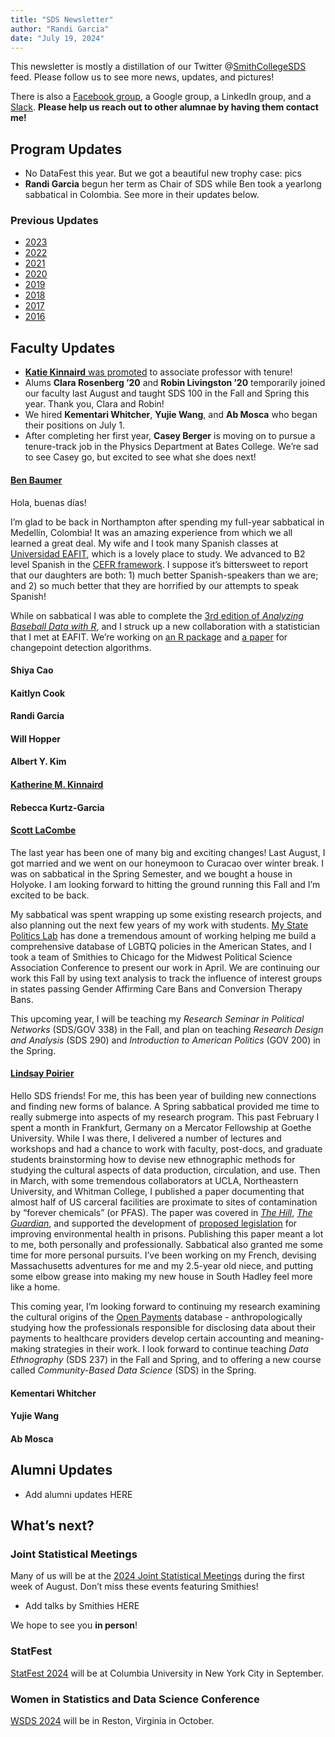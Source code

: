 ```yaml
---
title: "SDS Newsletter"
author: "Randi Garcia"
date: "July 19, 2024"
---
```


This newsletter is mostly a distillation of our Twitter @[SmithCollegeSDS](https://twitter.com/SmithCollegeSDS) feed. Please follow us to see more news, updates, and pictures!

There is also a [Facebook group](
https://www.facebook.com/groups/665780273559948/), a Google group, a LinkedIn group, and a [Slack](https://twitter.com/Miles_Ott/status/1242104426921426945). **Please help us reach out to other alumnae by having them contact me!**

## Program Updates

- No DataFest this year. But we got a beautiful new trophy case: pics 
- **Randi Garcia** begun her term as Chair of SDS while Ben took a yearlong sabbatical in Colombia. See more in their updates below. 

### Previous Updates

- [2023](sds_newsletter_2023.html)
- [2022](sds_newsletter_2022.html)
- [2021](sds_newsletter_2021.html)
- [2020](sds_newsletter_2020.html)
- [2019](sds_newsletter_2019.html)
- [2018](sds_newsletter_2018.html)
- [2017](sds_newsletter_2017.html)
- [2016](sds_newsletter_2016.html)


## Faculty Updates 

- [**Katie Kinnaird** was promoted](https://www.smith.edu/news-events/news/faculty-approved-tenure-promotion) to associate professor with tenure! 
- Alums **Clara Rosenberg '20** and **Robin Livingston '20** temporarily joined our faculty last August and taught SDS 100 in the Fall and Spring this year. Thank you, Clara and Robin! 
- We hired **Kementari Whitcher**, **Yujie Wang**, and **Ab Mosca** who began their positions on July 1. 
- After completing her first year, **Casey Berger** is moving on to pursue a tenure-track job in the Physics Department at Bates College. We're sad to see Casey go, but excited to see what she does next!

#### [Ben Baumer](https://beanumber.github.io/)

Hola, buenas días!

I'm glad to be back in Northampton after spending my full-year sabbatical in Medellín, Colombia!
It was an amazing experience from which we all learned a great deal. 
My wife and I took many Spanish classes at [Universidad EAFIT](https://www.eafit.edu.co/), which is a lovely place to study. 
We advanced to B2 level Spanish in the [CEFR framework](https://en.wikipedia.org/wiki/Common_European_Framework_of_Reference_for_Languages). 
I suppose it's bittersweet to report that our daughters are both: 1) much better Spanish-speakers than we are; and 2) so much better that they are horrified by our attempts to speak Spanish! 

While on sabbatical I was able to complete the [3rd edition of *Analyzing Baseball Data with R*](https://beanumber.github.io/abdwr3e/), and I struck up a new collaboration with a statistician that I met at EAFIT. 
We're working on [an R package](https://github.com/beanumber/tidychangepoint/) and [a paper](https://beanumber.github.io/changepoint-paper/) for changepoint detection algorithms. 


#### Shiya Cao


#### Kaitlyn Cook



#### Randi Garcia



#### Will Hopper



#### Albert Y. Kim



#### [Katherine M. Kinnaird](https://katherinemkinnaird.net/)



#### Rebecca Kurtz-Garcia


#### [Scott LaCombe](www.scottlacombe.com)

The last year has been one of many big and exciting changes! Last August, I got married and we went on our honeymoon to Curacao over winter break. I was on sabbatical in the Spring Semester, and we bought a house in Holyoke. I am looking forward to hitting the ground running this Fall and I'm excited to be back.

My sabbatical was spent wrapping up some existing research projects, and also planning out the next few years of my work with students. [My State Politics Lab](https://www.smith.edu/academics/our-approach-learning/humanities#state-politics-lab-8) has done a tremendous amount of working helping me build a comprehensive database of LGBTQ policies in the American States, and I took a team of Smithies to Chicago for the Midwest Political Science Association Conference to present our work in April. We are continuing our work this Fall by using text analysis to track the influence of interest groups in states passing Gender Affirming Care Bans and Conversion Therapy Bans. 

This upcoming year, I will be teaching my *Research Seminar in Political Networks* (SDS/GOV 338) in the Fall, and plan on teaching *Research Design and Analysis* (SDS 290) and *Introduction to American Politics* (GOV 200) in the Spring. 


#### [Lindsay Poirier](https://lindsaypoirier.github.io/)

Hello SDS friends! For me, this has been year of building new connections and finding new forms of balance. A Spring sabbatical provided me time to really submerge into aspects of my research program. This past February I spent a month in Frankfurt, Germany on a Mercator Fellowship at Goethe University. While I was there, I delivered a number of lectures and workshops and had a chance to work with faculty, post-docs, and graduate students brainstorming how to devise new ethnographic methods for studying the cultural aspects of data production, circulation, and use. Then in March, with some tremendous collaborators at UCLA, Northeastern University, and Whitman College, I published a paper documenting that almost half of US carceral facilities are proximate to sites of contamination by "forever chemicals" (or PFAS). The paper was covered in *[The Hill](https://thehill.com/policy/energy-environment/4547224-forever-chemicals-pfas-us-prisons-drinking-water-dangerous-levels-study/)*, *[The Guardian](https://www.theguardian.com/environment/2024/apr/08/prisons-contaminated-water-pfas)*, and supported the development of [proposed legislation](https://www.markey.senate.gov/news/press-releases/senator-markey-rep-pressley-introduce-environmental-health-in-prisons-act) for improving environmental health in prisons. Publishing this paper meant a lot to me, both personally and professionally. Sabbatical also granted me some time for more personal pursuits. I've been working on my French, devising Massachusetts adventures for me and my 2.5-year old niece, and putting some elbow grease into making my new house in South Hadley feel more like a home. 

This coming year, I'm looking forward to continuing my research examining the cultural origins of the [Open Payments](https://openpaymentsdata.cms.gov/) database - anthropologically studying how the professionals responsible for disclosing data about their payments to healthcare providers develop certain accounting and meaning-making strategies in their work. I look forward to continue teaching *Data Ethnography* (SDS 237) in the Fall and Spring, and to offering a new course called *Community-Based Data Science* (SDS) in the Spring.

#### Kementari Whitcher


#### Yujie Wang


#### Ab Mosca


## Alumni Updates

- Add alumni updates HERE


## What's next? 


### Joint Statistical Meetings

Many of us will be at the [2024 Joint Statistical Meetings](https://ww2.amstat.org/meetings/jsm/2024/index.cfm) during the first week of August. 
Don't miss these events featuring Smithies!

- Add talks by Smithies HERE

We hope to see you **in person**!


### StatFest

[StatFest 2024](https://community.amstat.org/cmis/events/statfest/statfest-2024) will be at Columbia University in New York City in September.

### Women in Statistics and Data Science Conference

[WSDS 2024](https://ww2.amstat.org/meetings/wsds/2023/) will be in Reston, Virginia in October. 
